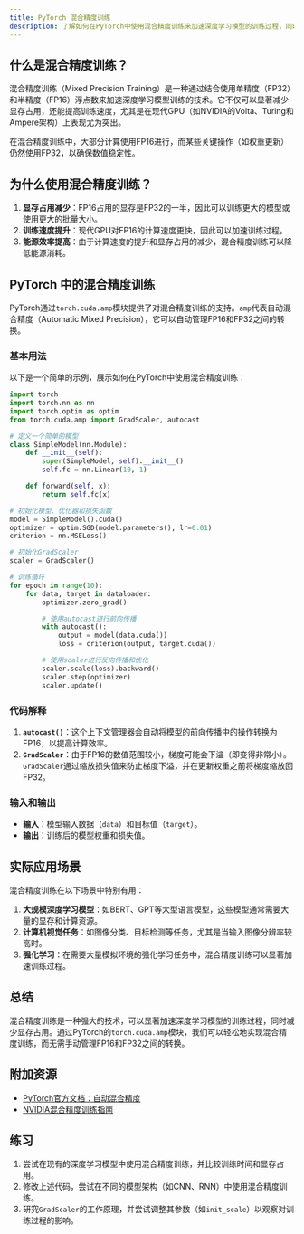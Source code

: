 ```yaml
---
title: PyTorch 混合精度训练
description: 了解如何在PyTorch中使用混合精度训练来加速深度学习模型的训练过程，同时减少显存占用。
---
```


## 什么是混合精度训练？

混合精度训练（Mixed Precision Training）是一种通过结合使用单精度（FP32）和半精度（FP16）浮点数来加速深度学习模型训练的技术。它不仅可以显著减少显存占用，还能提高训练速度，尤其是在现代GPU（如NVIDIA的Volta、Turing和Ampere架构）上表现尤为突出。

在混合精度训练中，大部分计算使用FP16进行，而某些关键操作（如权重更新）仍然使用FP32，以确保数值稳定性。

## 为什么使用混合精度训练？

1. **显存占用减少**：FP16占用的显存是FP32的一半，因此可以训练更大的模型或使用更大的批量大小。
2. **训练速度提升**：现代GPU对FP16的计算速度更快，因此可以加速训练过程。
3. **能源效率提高**：由于计算速度的提升和显存占用的减少，混合精度训练可以降低能源消耗。

## PyTorch 中的混合精度训练

PyTorch通过`torch.cuda.amp`模块提供了对混合精度训练的支持。`amp`代表自动混合精度（Automatic Mixed Precision），它可以自动管理FP16和FP32之间的转换。

### 基本用法

以下是一个简单的示例，展示如何在PyTorch中使用混合精度训练：

```python
import torch
import torch.nn as nn
import torch.optim as optim
from torch.cuda.amp import GradScaler, autocast

# 定义一个简单的模型
class SimpleModel(nn.Module):
    def __init__(self):
        super(SimpleModel, self).__init__()
        self.fc = nn.Linear(10, 1)

    def forward(self, x):
        return self.fc(x)

# 初始化模型、优化器和损失函数
model = SimpleModel().cuda()
optimizer = optim.SGD(model.parameters(), lr=0.01)
criterion = nn.MSELoss()

# 初始化GradScaler
scaler = GradScaler()

# 训练循环
for epoch in range(10):
    for data, target in dataloader:
        optimizer.zero_grad()

        # 使用autocast进行前向传播
        with autocast():
            output = model(data.cuda())
            loss = criterion(output, target.cuda())

        # 使用scaler进行反向传播和优化
        scaler.scale(loss).backward()
        scaler.step(optimizer)
        scaler.update()
```

### 代码解释

1. **`autocast()`**：这个上下文管理器会自动将模型的前向传播中的操作转换为FP16，以提高计算效率。
2. **`GradScaler`**：由于FP16的数值范围较小，梯度可能会下溢（即变得非常小）。`GradScaler`通过缩放损失值来防止梯度下溢，并在更新权重之前将梯度缩放回FP32。

### 输入和输出

- **输入**：模型输入数据（`data`）和目标值（`target`）。
- **输出**：训练后的模型权重和损失值。

## 实际应用场景

混合精度训练在以下场景中特别有用：

1. **大规模深度学习模型**：如BERT、GPT等大型语言模型，这些模型通常需要大量的显存和计算资源。
2. **计算机视觉任务**：如图像分类、目标检测等任务，尤其是当输入图像分辨率较高时。
3. **强化学习**：在需要大量模拟环境的强化学习任务中，混合精度训练可以显著加速训练过程。

## 总结

混合精度训练是一种强大的技术，可以显著加速深度学习模型的训练过程，同时减少显存占用。通过PyTorch的`torch.cuda.amp`模块，我们可以轻松地实现混合精度训练，而无需手动管理FP16和FP32之间的转换。

## 附加资源

- [PyTorch官方文档：自动混合精度](https://pytorch.org/docs/stable/amp.html)
- [NVIDIA混合精度训练指南](https://docs.nvidia.com/deeplearning/performance/mixed-precision-training/index.html)

## 练习

1. 尝试在现有的深度学习模型中使用混合精度训练，并比较训练时间和显存占用。
2. 修改上述代码，尝试在不同的模型架构（如CNN、RNN）中使用混合精度训练。
3. 研究`GradScaler`的工作原理，并尝试调整其参数（如`init_scale`）以观察对训练过程的影响。
